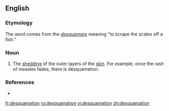 ==English==

===Etymology===
The word comes from the {{L.}} ''[[desquamare]]'' meaning "to scrape the scales off a fish."

===Noun===
{{en-noun|-}}

# {{medical}} The [[shedding]] of the outer layers of the [[skin]]. For example, once the rash of  measles fades, there is desquamation. 

===References===
*{{R:Webster 1913}}

[[fr:desquamation]]
[[ru:desquamation]]
[[vi:desquamation]]
[[zh:desquamation]]